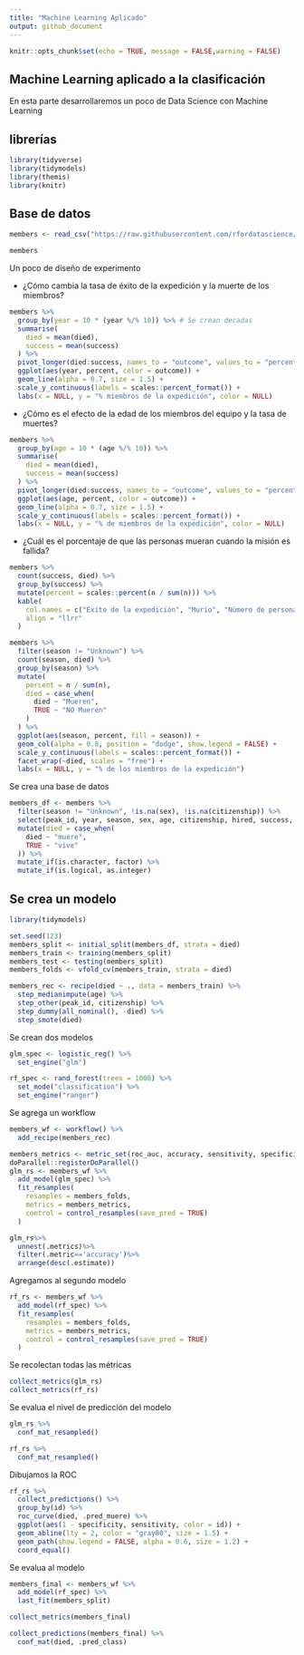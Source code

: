 ```yaml
---
title: "Machine Learning Aplicado"
output: github_document
---
```


```r
knitr::opts_chunk$set(echo = TRUE, message = FALSE,warning = FALSE)
```

## Machine Learning aplicado a la clasificación

En esta parte desarrollaremos un poco de Data Science con Machine Learning

## librerías 

```r
library(tidyverse)
library(tidymodels)
library(themis)
library(knitr)
```

## Base de datos 


```r

members <- read_csv("https://raw.githubusercontent.com/rfordatascience/tidytuesday/master/data/2020/2020-09-22/members.csv")

```



```r
members
```
Un poco de diseño de experimento

* ¿Cómo cambia la tasa de éxito de la expedición y la muerte de los miembros?

```r
members %>%
  group_by(year = 10 * (year %/% 10)) %>% # Se crean decadas
  summarise(
    died = mean(died),
    success = mean(success)
  ) %>%
  pivot_longer(died:success, names_to = "outcome", values_to = "percent") %>%
  ggplot(aes(year, percent, color = outcome)) +
  geom_line(alpha = 0.7, size = 1.5) +
  scale_y_continuous(labels = scales::percent_format()) +
  labs(x = NULL, y = "% miembros de la expedición", color = NULL)
```


* ¿Cómo es el efecto de la edad de los miembros del equipo y la tasa de muertes?

```r
members %>%
  group_by(age = 10 * (age %/% 10)) %>%
  summarise(
    died = mean(died),
    success = mean(success)
  ) %>%
  pivot_longer(died:success, names_to = "outcome", values_to = "percent") %>%
  ggplot(aes(age, percent, color = outcome)) +
  geom_line(alpha = 0.7, size = 1.5) +
  scale_y_continuous(labels = scales::percent_format()) +
  labs(x = NULL, y = "% de miembros de la expedición", color = NULL)
```

* ¿Cuál es el porcentaje de que las personas mueran cuando la misión es fallida?

```r
members %>%
  count(success, died) %>%
  group_by(success) %>%
  mutate(percent = scales::percent(n / sum(n))) %>%
  kable(
    col.names = c("Exito de la expedición", "Murio", "Número de personas", "% del equipo"),
    align = "llrr"
  )
```


```r
members %>%
  filter(season != "Unknown") %>%
  count(season, died) %>%
  group_by(season) %>%
  mutate(
    percent = n / sum(n),
    died = case_when(
      died ~ "Mueren",
      TRUE ~ "NO Mueren"
    )
  ) %>%
  ggplot(aes(season, percent, fill = season)) +
  geom_col(alpha = 0.8, position = "dodge", show.legend = FALSE) +
  scale_y_continuous(labels = scales::percent_format()) +
  facet_wrap(~died, scales = "free") +
  labs(x = NULL, y = "% de los miembros de la expedición")
```

Se crea una base de datos



```r
members_df <- members %>%
  filter(season != "Unknown", !is.na(sex), !is.na(citizenship)) %>%
  select(peak_id, year, season, sex, age, citizenship, hired, success, died) %>%
  mutate(died = case_when(
    died ~ "muere",
    TRUE ~ "vive"
  )) %>%
  mutate_if(is.character, factor) %>%
  mutate_if(is.logical, as.integer)


```

## Se crea un modelo


```r
library(tidymodels)

set.seed(123)
members_split <- initial_split(members_df, strata = died)
members_train <- training(members_split)
members_test <- testing(members_split)
members_folds <- vfold_cv(members_train, strata = died)

```



```r
members_rec <- recipe(died ~ ., data = members_train) %>%
  step_medianimpute(age) %>%
  step_other(peak_id, citizenship) %>%
  step_dummy(all_nominal(), -died) %>%
  step_smote(died)
```


Se crean dos modelos 

```r
glm_spec <- logistic_reg() %>%
  set_engine("glm")

rf_spec <- rand_forest(trees = 1000) %>%
  set_mode("classification") %>%
  set_engine("ranger")
```

Se agrega un workflow

```r
members_wf <- workflow() %>%
  add_recipe(members_rec)
```


```r
members_metrics <- metric_set(roc_auc, accuracy, sensitivity, specificity,precision,recall)
doParallel::registerDoParallel()
glm_rs <- members_wf %>%
  add_model(glm_spec) %>%
  fit_resamples(
    resamples = members_folds,
    metrics = members_metrics,
    control = control_resamples(save_pred = TRUE)
  )

glm_rs%>%
  unnest(.metrics)%>%
  filter(.metric=='accuracy')%>%
  arrange(desc(.estimate))
```
Agregamos al segundo modelo


```r
rf_rs <- members_wf %>%
  add_model(rf_spec) %>%
  fit_resamples(
    resamples = members_folds,
    metrics = members_metrics,
    control = control_resamples(save_pred = TRUE)
  )
```


Se recolectan todas las métricas

```r
collect_metrics(glm_rs)
collect_metrics(rf_rs)
```


Se evalua el nivel de predicción del modelo

```r
glm_rs %>%
  conf_mat_resampled()
```


```r
rf_rs %>%
  conf_mat_resampled()
```


Dibujamos la ROC

```r
rf_rs %>%
  collect_predictions() %>%
  group_by(id) %>%
  roc_curve(died, .pred_muere) %>%
  ggplot(aes(1 - specificity, sensitivity, color = id)) +
  geom_abline(lty = 2, color = "gray80", size = 1.5) +
  geom_path(show.legend = FALSE, alpha = 0.6, size = 1.2) +
  coord_equal()
```

Se evalua al modelo

```r
members_final <- members_wf %>%
  add_model(rf_spec) %>%
  last_fit(members_split)
```



```r
collect_metrics(members_final)
```


```r
collect_predictions(members_final) %>%
  conf_mat(died, .pred_class)
```






